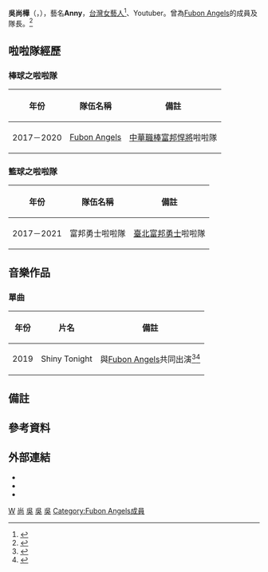 {{藝人
| 姓名 = 吳尚樺
| 類型 = 女藝人
| image = 
| 綽號 = 安妮、Anny
| 外文名 = 
| 英文名 = Anny
| 羅馬拼音 = Wu Shang-Hua
| 本名 = 
| 國籍 = {{ROC}}
| 出生日期 = {{birth_date_and_age|1992|7|21}}
| 出生地點 = {{TWN}}[[高雄市|高雄市]]
| 居住地 = 
| 語言 = [[中文|中文]]
| 職業 = [[啦啦隊|啦啦隊]]、[[藝人|藝人]]、[[YouTuber|YouTuber]]
| 教育程度 = [[中國文化大學|中國文化大學]][[中國戲劇|中國戲劇]]學系畢業
| 出道日期 = 2017年至今
| 經紀公司 =  
| 代表作 = 
| 官方網站 = 
| 相關團體= [[Fubon_Angels|Fubon Angels]]
| IMDb = 
}}
{{Infobox YouTube personality
| header-color       = 
| honorific_prefix   = 
| name               = 自信導師Anny 安妮
| honorific_suffix   = 
| logo               =
| logo_size          =
| logo_alt           =
| logo caption       =
| image              = 
| image_size         =
| alt                = 
| caption            = 
| pseudonym          =
| channel_name       = 
| channel_url        =
| channel_direct_url =
| channels           = [https://www.youtube.com/channel/UCOUeUkmtn9TZnt-rIiXdmdw/videos 自信導師Anny 安妮]
| creator            = 吳尚樺
| years_active       = 
| genre              = 生活、心靈
| subscribers        = 395
| subscriber_date    = 2021年01月12日
| views              = 2.21萬
| view_date          = 2021年01月12日
| silver_button      = 
| silver_year        = 
| gold_button        = 
| gold_year          =
| diamond_button     = 
| diamond_year       = 
| ruby_button        = 
| ruby_year          = 
| module             = 
| stats_update       = 
| extra_information  = 
}}

'''吳尚樺'''（{{lang-en|'''Wu Shang-Hua'''}}，{{bd|1992年|7月21日}}），藝名'''Anny'''，[[台灣|台灣]][[女藝人|女藝人]]<ref>{{cite news|url=https://sportz.im/anny/|title=【動誌專訪】別人甜美她唱rap　安妮的啦啦隊之路顛覆自己想像|publisher=動誌|date=2020-12-09|accessdate=2021-01-12|language=zh-tw}}</ref>、Youtuber。曾為[[Fubon_Angels|Fubon Angels]]的成員及隊長。<ref>{{cite news|url=http://media.pbplus.me/93215|title=中職／「Fubon Angels」春訓團練 隊長安妮遭新成員下戰帖。|publisher=pbplus|date=2020-03-16|accessdate=2021-01-12|language=zh-tw|archive-date=2020-07-19|archive-url=https://web.archive.org/web/20200719085153/http://media.pbplus.me/93215|dead-url=yes}}</ref>

== 啦啦隊經歷 ==
=== 棒球之啦啦隊 ===
{| class="wikitable"
|- 
!年份!!隊伍名稱!!備註
|-
|2017－2020||[[Fubon_Angels|Fubon Angels]]||[[中華職棒|中華職棒]][[富邦悍將|富邦悍將]]啦啦隊
|}

=== 籃球之啦啦隊 ===
{| class="wikitable"
|- 
!年份!!隊伍名稱!!備註
|-
|2017－2021||富邦勇士啦啦隊||[[臺北富邦勇士|臺北富邦勇士]]啦啦隊
|}

== 音樂作品 ==
=== 單曲 ===
{| class="wikitable"
|- 
!年份!!片名!!備註
|-
|2019||Shiny Tonight||與[[Fubon_Angels|Fubon Angels]]共同出演<ref group=註>{{Cite web |url=https://www.youtube.com/watch?v=YfUwcSn94sc |title=官方MV片段 |access-date=2021-01-12 |archive-date=2021-12-01 |archive-url=https://web.archive.org/web/20211201175821/https://www.youtube.com/watch?v=YfUwcSn94sc |dead-url=no }}</ref><ref>{{cite news|url=http://media.pbplus.me/70755|title=中職／Fubon Angels出單曲 綻放女力自信|publisher=pbplus|date=2019-05-02|accessdate=2020-03-07|language=zh-tw|archive-date=2019-09-03|archive-url=https://web.archive.org/web/20190903062254/http://media.pbplus.me/70755|dead-url=yes}}</ref>
|}

== 備註 ==
{{ReflistH|2}}
{{NoteFoot}}
{{ReflistF}}

== 參考資料 ==
{{Reflist|2}}

== 外部連結 ==
*{{facebook|iamanny0721|Anny 安妮旅遊家}}
*{{instagram|iamanny0721|Anny 安妮旅遊家☀️自信導師}}
*{{Youtube|channel=UUCOUeUkmtn9TZnt-rIiXdmdw}}

{{Fubon Angels}}

[[Category:吳姓|W]]
[[Category:吳姓|尚]]
[[Category:臺灣網路紅人|吳]]
[[Category:臺灣女舞者|吳]]
[[Category:台灣女性模特兒|吳]]
[[Category:Fubon_Angels成員|Category:Fubon Angels成員]]